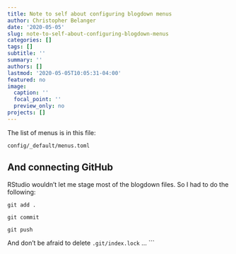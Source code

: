 ```yaml
---
title: Note to self about configuring blogdown menus
author: Christopher Belanger
date: '2020-05-05'
slug: note-to-self-about-configuring-blogdown-menus
categories: []
tags: []
subtitle: ''
summary: ''
authors: []
lastmod: '2020-05-05T10:05:31-04:00'
featured: no
image:
  caption: ''
  focal_point: ''
  preview_only: no
projects: []
---
```


The list of menus is in this file:

`config/_default/menus.toml`

## And connecting GitHub

RStudio wouldn't let me stage most of the blogdown files. So I had to do the following:

`git add .`

`git commit`

`git push`

And don't be afraid to delete `.git/index.lock` ...
```